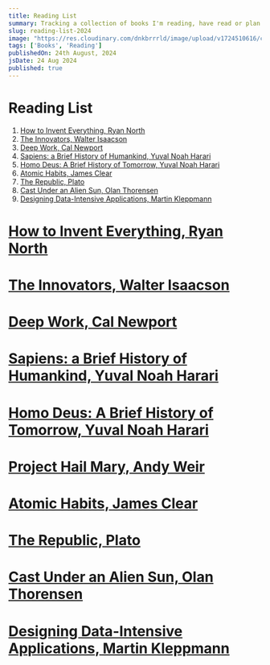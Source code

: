 ```yaml
---
title: Reading List
summary: Tracking a collection of books I'm reading, have read or plan to read this year (2024), in no particular order.
slug: reading-list-2024
image: "https://res.cloudinary.com/dnkbrrrld/image/upload/v1724510616/cover-edit_it984f.png"
tags: ['Books', 'Reading']
publishedOn: 24th August, 2024
jsDate: 24 Aug 2024
published: true
---
```


<HeroImage
    src="https://res.cloudinary.com/dnkbrrrld/image/upload/v1724510616/cover-edit_it984f.png"
    alt="cover"
/>

# Reading List

1. [How to Invent Everything, Ryan North](#how-to-invent-everything)
2. [The Innovators, Walter Isaacson](#the-innovators-walter-isaacson)
3. [Deep Work, Cal Newport](#deep-work-cal-newport)
4. [Sapiens: a Brief History of Humankind, Yuval Noah Harari](#sapiens-a-brief-history-of-humankind-yuval-noah-harari)
5. [Homo Deus: A Brief History of Tomorrow, Yuval Noah Harari](#homo-deus-a-brief-history-of-tomorrow-yuval-noah-harari)
6. [Atomic Habits, James Clear](#atomic-habits-james-clear)
7. [The Republic, Plato](#the-republic-plato)
8. [Cast Under an Alien Sun, Olan Thorensen](#cast-under-an-alien-sun-olan-thorensen)
9. [Designing Data-Intensive Applications, Martin Kleppmann](#designing-data-intensive-applications-martin-kleppmann)


# [How to Invent Everything, Ryan North](#how-to-invent-everything)


<Book
    src="https://res.cloudinary.com/dnkbrrrld/image/upload/v1724518041/book-how-to-invent-everything_fcp3gv.png"
    title="How to Invent Everything"
    description="What would you do if a time machine hurled you thousands of years into the past...and then broke? How would you survive? Could you improve on humanity's original timeline? And how hard would it be to domesticate a giant wombat?
"
    author="Ryan North"
    status="COMPLETED"
    percentage={100}
/>

# [The Innovators, Walter Isaacson](#the-innovators-walter-isaacson)

<Book
    src="https://res.cloudinary.com/dnkbrrrld/image/upload/v1724518429/book-the-innovators_ngjc2y.png"
    title="The Innovators"
    description="The Innovators is a masterly saga of collaborative genius destined to be the standard history of the digital revolution—and an indispensable guide to how innovation really happens. Isaacson begins the adventure with Ada Lovelace, Lord Byron's daughter, who pioneered computer programming in the 1840s."
    author="Walter Issacson"
    status="COMPLETED"
    percentage={100}
/>

# [Deep Work, Cal Newport](#deep-work-cal-newport)

<Book
    src="https://res.cloudinary.com/dnkbrrrld/image/upload/v1724519004/book-deep-work_enwmz0.png"
    title="Deep Work"
    description="Deep work is the ability to focus without distraction on a cognitively demanding task. It's a skill that allows you to quickly master complicated information and produce better results in less time. Deep Work will make you better at what you do and provide the sense of true fulfillment that comes from craftsmanship."
    author="Cal Newport"
    status="COMPLETED"
    percentage={100}
/>

# [Sapiens: a Brief History of Humankind, Yuval Noah Harari](#sapiens-a-brief-history-of-humankind-yuval-noah-harari)

<Book
    src="https://res.cloudinary.com/dnkbrrrld/image/upload/v1724520037/book-sapiens_nilpsh.png"
    title="Sapiens"
    description="One hundred thousand years ago, at least six different species of humans inhabited Earth. Yet today there is only one—homo sapiens. What happened to the others? And what may happen to us?"
    author="Yuval Noah Harari"
    status="READING"
    percentage={60}
/>

# [Homo Deus: A Brief History of Tomorrow, Yuval Noah Harari](#homo-deus-a-brief-history-of-tomorrow-yuval-noah-harari)

<Book
    src="https://res.cloudinary.com/dnkbrrrld/image/upload/v1724520036/book-homo-deus_popzzg.png"
    title="Homo Deus"
    description="Over the past century humankind has managed to do the impossible and rein in famine, plague, and war. This may seem hard to accept, but, as Harari explains thorough, yet riveting—famine, plague and war have been transformed from incomprehensible and uncontrollable forces of nature into manageable challenges."
    author="Yuval Noah Harari"
    status="PLAN TO READ"
    percentage={0}
/>

# [Project Hail Mary, Andy Weir](#project-hail-mary-andy-weir)

<Book
    src="https://res.cloudinary.com/dnkbrrrld/image/upload/v1724520645/book-project-hail-mary_evqavc.png"
    title="Project Hail Mary"
    description="A lone astronaut. An impossible mission. An ally he never imagined. Ryland Grace is the sole survivor on a desperate, last-chance mission - and if he fails, humanity and the earth itself will perish. Except that right now, he doesn't know that. He can't even remember his own name, let alone the nature of his assignment."
    author="Andy Weir"
    status="PLAN TO READ"
    percentage={0}
/>

# [Atomic Habits, James Clear](#atomic-habits-james-clear)

<Book
    src="https://res.cloudinary.com/dnkbrrrld/image/upload/v1724520646/book-atomic-habits_oo3oiq.png"
    title="Atomic Habits"
    description="No matter your goals, Atomic Habits offers a proven framework for improving--every day. James Clear, one of the world's leading experts on habit formation, reveals practical strategies that will teach you exactly how to form good habits, break bad ones, and master the tiny behaviors that lead to remarkable results."
    author="James Clear"
    status="READING"
    percentage={80}
/>

# [The Republic, Plato](#the-republic-plato)

<Book
    src="https://res.cloudinary.com/dnkbrrrld/image/upload/v1724521624/book-republic_mill12.png"
    title="The Republic"
    description="The Republic is a Socratic dialogue, authored by Plato around 375 BC, concerning justice (δικαιοσύνη), the order and character of the just city-state, and the just man. It is Plato's best-known work, and one of the world's most influential works of philosophy and political theory, both intellectually and historically."
    author="Plato"
    status="READING"
    percentage={45}
/>

# [Cast Under an Alien Sun, Olan Thorensen](#cast-under-an-alien-sun-olan-thorensen)

<Book
    src="https://res.cloudinary.com/dnkbrrrld/image/upload/v1724522169/book-alien-sun_pg9zrz.png"
    title="Cast Under an Alien Sun"
    description="Castaway on an alien planet and amidst a human into a foreign society, never to see home again? A story science fiction in premise, adventure in execution. A cross-genre adventure with elements of science fiction, history, hard science, epic fantasy, time travel, romance, alien contact, and space colonization."
    author="Olan Thorensen"
    status="PLAN TO READ"
    percentage={0}
/>

# [Designing Data-Intensive Applications, Martin Kleppmann](#designing-data-intensive-applications-martin-kleppmann)

<Book
    src="https://res.cloudinary.com/dnkbrrrld/image/upload/v1724522168/book-data-intensive_h1nvlz.png"
    title="Designing Data-Intensive Applications"
    description="In this practical and comprehensive guide, author Martin Kleppmann helps you navigate this diverse landscape by examining the pros and cons of various technologies for processing and storing data. Software keeps changing, but the fundamental principles remain the same."
    author="Martin Kleppmann"
    status="READING"
    percentage={10}
/>
